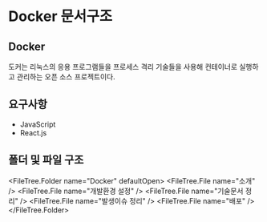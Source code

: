 
# Docker 문서구조

## Docker

도커는 리눅스의 응용 프로그램들을 프로세스 격리 기술들을 사용해 컨테이너로 실행하고 관리하는 오픈 소스 프로젝트이다.

## 요구사항

- JavaScript
- React.js

## 폴더 및 파일 구조

<FileTree.Folder name="Docker" defaultOpen>
  <FileTree.File name="소개" />
  <FileTree.File name="개발환경 설정" />
  <FileTree.File name="기술문서 정리" />
  <FileTree.File name="발생이슈 정리" />
  <FileTree.File name="배포" />
</FileTree.Folder>
